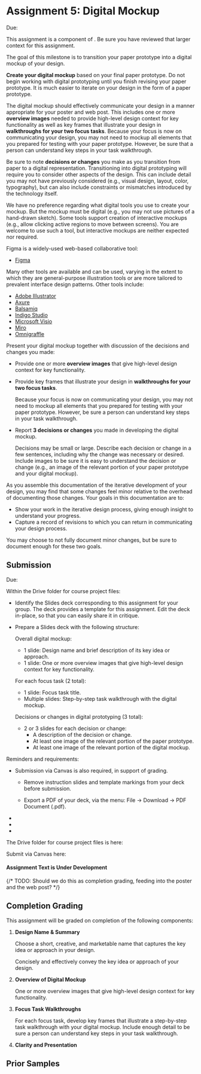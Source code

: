 

# Assignment 5: Digital Mockup

<UnderDevelopment display={true} />

Due: <AssignmentDueDateTime assignmentKey={calendarData.assignments.assignment_5_digital_mockup} />

This assignment is a component of <SiteLink linkKey={SiteLinks.milestone_5_top}/>.
Be sure you have reviewed that larger context for this assignment.

The goal of this milestone is to transition your paper prototype into a digital mockup of your design.

**Create your digital mockup** based on your final paper prototype.
Do not begin working with digital prototyping until you finish revising your paper prototype.
It is much easier to iterate on your design in the form of a paper prototype.

The digital mockup should effectively communicate your design in a manner appropriate for your poster and web post.
This includes one or more **overview images** needed to provide high-level design context for key functionality
as well as key frames that illustrate your design in **walkthroughs for your two focus tasks**.
Because your focus is now on communicating your design,
you may not need to mockup all elements that you prepared for testing with your paper prototype.
However, be sure that a person can understand key steps in your task walkthrough.

Be sure to note **decisions or changes** you make as you transition from paper to a digital representation.
Transitioning into digital prototyping will require you to consider other aspects of the design.
This can include detail you may not have previously considered (e.g., visual design, layout, color, typography),
but can also include constraints or mismatches introduced by the technology itself.

We have no preference regarding what digital tools you use to create your mockup.
But the mockup must be digital (e.g., you may not use pictures of a hand-drawn sketch).
Some tools support creation of interactive mockups (e.g., allow clicking active regions to move between screens).
You are welcome to use such a tool, but interactive mockups are neither expected nor required.

Figma is a widely-used web-based collaborative tool:

 - [Figma](https://www.figma.com/)

Many other tools are available and can be used,
varying in the extent to which they are general-purpose illustration tools
or are more tailored to prevalent interface design patterns.
Other tools include:

 - [Adobe Illustrator](https://www.adobe.com/products/illustrator.html)
 - [Axure](https://www.axure.com/)
 - [Balsamiq](https://balsamiq.com/)
 - [Indigo Studio](https://www.infragistics.com/products/indigo-studio)
 - [Microsoft Visio](https://office.microsoft.com/en-us/visio/)
 - [Miro](https://miro.com/)
 - [Omnigraffle](https://www.omnigroup.com/omnigraffle)

Present your digital mockup together with discussion of the decisions and changes you made:

- Provide one or more **overview images** that give high-level design context for key functionality.

- Provide key frames that illustrate your design in **walkthroughs for your two focus tasks**.

  Because your focus is now on communicating your design,
  you may not need to mockup all elements that you prepared for testing with your paper prototype.
  However, be sure a person can understand key steps in your task walkthrough.

- Report **3 decisions or changes** you made in developing the digital mockup.

  Decisions may be small or large.
  Describe each decision or change in a few sentences,
  including why the change was necessary or desired.
  Include images to be sure it is easy to understand the decision or change
  (e.g., an image of the relevant portion of your paper prototype and your digital mockup).

As you assemble this documentation of the iterative development of your design,
you may find that some changes feel minor relative to the overhead of documenting those changes.
Your goals in this documentation are to:

- Show your work in the iterative design process, giving enough insight to understand your progress.
- Capture a record of revisions to which you can return in communicating your design process.

You may choose to not fully document minor changes, but be sure to document enough for these two goals.

## Submission

Due: <AssignmentDueDateTime assignmentKey={calendarData.assignments.assignment_5_digital_mockup} />

Within the Drive folder for course project files:

- Identify the Slides deck corresponding to this assignment for your group.
  The deck provides a template for this assignment.
  Edit the deck in-place, so that you can easily share it in critique.

- Prepare a Slides deck with the following structure:

  Overall digital mockup:
    - 1 slide: Design name and brief description of its key idea or approach.
    - 1 slide: One or more overview images that give high-level design context for key functionality.

  For each focus task (2 total):
    - 1 slide: Focus task title.
    - Multiple slides: Step-by-step task walkthrough with the digital mockup.

  Decisions or changes in digital prototyping (3 total):
    - 2 or 3 slides for each decision or change:
      - A description of the decision or change.
      - At least one image of the relevant portion of the paper prototype.
      - At least one image of the relevant portion of the digital mockup.

Reminders and requirements:

- Submission via Canvas is also required, in support of grading.
  - Remove instruction slides and template markings from your deck before submission.

  - Export a PDF of your deck, via the menu: File -> Download -> PDF Document (.pdf).

- <GroupAssignment />
- <ClarityAndPresentationReference />
- <ParticipantAnonymity />

The Drive folder for course project files is here:

<CourseDataLink linkKey={courseData.linkDriveProjectFiles} outerComponent="p"/>

Submit via Canvas here:

<AssignmentSubmitCanvasLink assignmentKey={calendarData.assignments.assignment_4_3} />

<Alert severity="warning">
<h4 style={{marginTop: 0}}>Assignment Text is Under Development</h4>

{/* TODO: Should we do this as completion grading, feeding into the poster and the web post? */}

## Completion Grading

This assignment will be graded on completion of the following components:

1. __Design Name & Summary__

   Choose a short, creative, and marketable name that captures the key idea or approach in your design.

   Concisely and effectively convey the key idea or approach of your design.

2. __Overview of Digital Mockup__

   One or more overview images that give high-level design context for key functionality.

3. __Focus Task Walkthroughs__

   For each focus task, develop key frames that illustrate a step-by-step task walkthrough with your digital mockup.
   Include enough detail to be sure a person can understand key steps in your task walkthrough.

4. __Clarity and Presentation__

</Alert>

## Prior Samples

<PriorSamplesWarning />

<ProjectMilestoneSamples milestone='assignment3e' />
